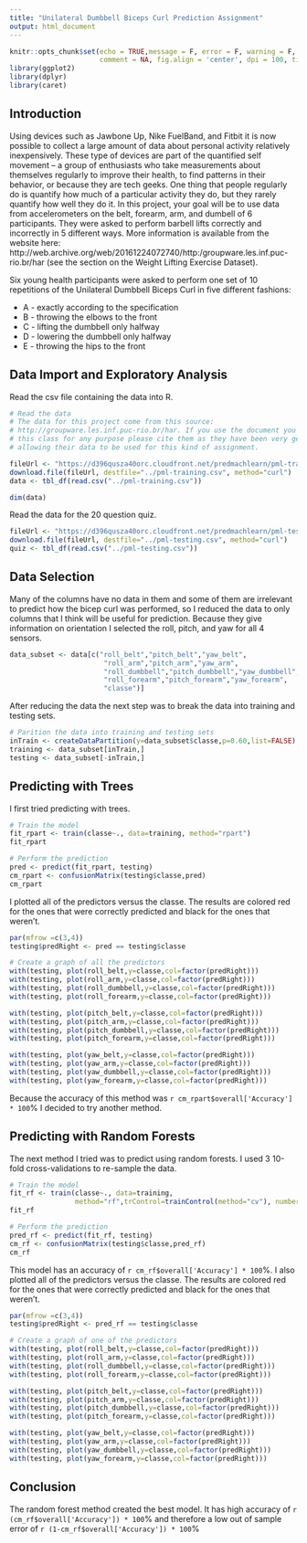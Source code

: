 ```yaml
---
title: "Unilateral Dumbbell Biceps Curl Prediction Assignment"
output: html_document
---
```


```r
knitr::opts_chunk$set(echo = TRUE,message = F, error = F, warning = F, cache=T,
                      comment = NA, fig.align = 'center', dpi = 100, tidy = F)
library(ggplot2)
library(dplyr)
library(caret)
```

## Introduction
Using devices such as Jawbone Up, Nike FuelBand, and Fitbit it is now possible to collect a large amount of data about personal activity relatively inexpensively. These type of devices are part of the quantified self movement – a group of enthusiasts who take measurements about themselves regularly to improve their health, to find patterns in their behavior, or because they are tech geeks. One thing that people regularly do is quantify how much of a particular activity they do, but they rarely quantify how well they do it. In this project, your goal will be to use data from accelerometers on the belt, forearm, arm, and dumbell of 6 participants. They were asked to perform barbell lifts correctly and incorrectly in 5 different ways. More information is available from the website here: http://web.archive.org/web/20161224072740/http:/groupware.les.inf.puc-rio.br/har (see the section on the Weight Lifting Exercise Dataset).

Six young health participants were asked to perform one set of 10 repetitions of the Unilateral Dumbbell Biceps Curl in five different fashions: 

* A - exactly according to the specification
* B - throwing the elbows to the front
* C - lifting the dumbbell only halfway
* D - lowering the dumbbell only halfway
* E - throwing the hips to the front

## Data Import and Exploratory Analysis
Read the csv file containing the data into R.
```r
# Read the data
# The data for this project come from this source:
# http://groupware.les.inf.puc-rio.br/har. If you use the document you create for
# this class for any purpose please cite them as they have been very generous in
# allowing their data to be used for this kind of assignment.

fileUrl <- "https://d396qusza40orc.cloudfront.net/predmachlearn/pml-training.csv"
download.file(fileUrl, destfile="../pml-training.csv", method="curl")
data <- tbl_df(read.csv("../pml-training.csv"))

dim(data)
```

Read the data for the 20 question quiz.

```r
fileUrl <- "https://d396qusza40orc.cloudfront.net/predmachlearn/pml-testing.csv"
download.file(fileUrl, destfile="../pml-testing.csv", method="curl")
quiz <- tbl_df(read.csv("../pml-testing.csv"))
```

## Data Selection
Many of the columns have no data in them and some of them are irrelevant to predict how the bicep curl was performed, so I reduced the data to only columns that I think will be useful for prediction.  Because they give information on orientation I selected the roll, pitch, and yaw for all 4 sensors. 

```r
data_subset <- data[c("roll_belt","pitch_belt","yaw_belt",
                       "roll_arm","pitch_arm","yaw_arm",
                       "roll_dumbbell","pitch_dumbbell","yaw_dumbbell",
                       "roll_forearm","pitch_forearm","yaw_forearm",
                       "classe")]
```

After reducing the data the next step was to break the data into training and testing sets.

```r
# Parition the data into training and testing sets
inTrain <- createDataPartition(y=data_subset$classe,p=0.60,list=FALSE)
training <- data_subset[inTrain,]
testing <- data_subset[-inTrain,]
```

## Predicting with Trees
I first tried predicting with trees.

```r
# Train the model
fit_rpart <- train(classe~., data=training, method="rpart")
fit_rpart

# Perform the prediction
pred <- predict(fit_rpart, testing)
cm_rpart <- confusionMatrix(testing$classe,pred)
cm_rpart
```

I plotted all of the predictors versus the classe.  The results are colored red for the ones that were correctly predicted and black for the ones that weren't.

```r
par(mfrow =c(3,4))
testing$predRight <- pred == testing$classe

# Create a graph of all the predictors
with(testing, plot(roll_belt,y=classe,col=factor(predRight)))
with(testing, plot(roll_arm,y=classe,col=factor(predRight)))
with(testing, plot(roll_dumbbell,y=classe,col=factor(predRight)))
with(testing, plot(roll_forearm,y=classe,col=factor(predRight)))

with(testing, plot(pitch_belt,y=classe,col=factor(predRight)))
with(testing, plot(pitch_arm,y=classe,col=factor(predRight)))
with(testing, plot(pitch_dumbbell,y=classe,col=factor(predRight)))
with(testing, plot(pitch_forearm,y=classe,col=factor(predRight)))

with(testing, plot(yaw_belt,y=classe,col=factor(predRight)))
with(testing, plot(yaw_arm,y=classe,col=factor(predRight)))
with(testing, plot(yaw_dumbbell,y=classe,col=factor(predRight)))
with(testing, plot(yaw_forearm,y=classe,col=factor(predRight)))
```

Because the accuracy of this method was `r cm_rpart$overall['Accuracy'] * 100`% I decided to try another method.

## Predicting with Random Forests
The next method I tried was to predict using random forests.  I used 3 10-fold cross-validations to re-sample the data.

```r
# Train the model
fit_rf <- train(classe~., data=training,
                method="rf",trControl=trainControl(method="cv"), number=3)
fit_rf

# Perform the prediction
pred_rf <- predict(fit_rf, testing)
cm_rf <- confusionMatrix(testing$classe,pred_rf)
cm_rf
```

This model has an accuracy of `r cm_rf$overall['Accuracy'] * 100`%.  I also plotted all of the predictors versus the classe.  The results are colored red for the ones that were correctly predicted and black for the ones that weren't.

```r
par(mfrow =c(3,4))
testing$predRight <- pred_rf == testing$classe

# Create a graph of one of the predictors
with(testing, plot(roll_belt,y=classe,col=factor(predRight)))
with(testing, plot(roll_arm,y=classe,col=factor(predRight)))
with(testing, plot(roll_dumbbell,y=classe,col=factor(predRight)))
with(testing, plot(roll_forearm,y=classe,col=factor(predRight)))

with(testing, plot(pitch_belt,y=classe,col=factor(predRight)))
with(testing, plot(pitch_arm,y=classe,col=factor(predRight)))
with(testing, plot(pitch_dumbbell,y=classe,col=factor(predRight)))
with(testing, plot(pitch_forearm,y=classe,col=factor(predRight)))

with(testing, plot(yaw_belt,y=classe,col=factor(predRight)))
with(testing, plot(yaw_arm,y=classe,col=factor(predRight)))
with(testing, plot(yaw_dumbbell,y=classe,col=factor(predRight)))
with(testing, plot(yaw_forearm,y=classe,col=factor(predRight)))
```


## Conclusion
The random forest method created the best model.  It has high accuracy of `r (cm_rf$overall['Accuracy']) * 100`% and therefore a low out of sample error of `r (1-cm_rf$overall['Accuracy']) * 100`% 
